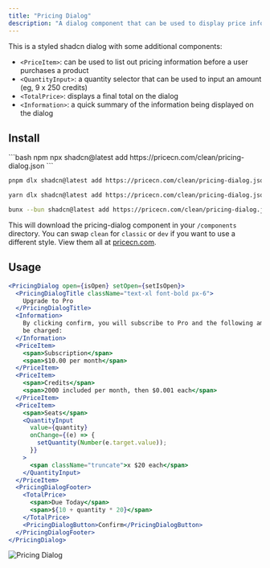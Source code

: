 ```yaml
---
title: "Pricing Dialog"
description: "A dialog component that can be used to display price information, or act as a paywall"
---
```


This is a styled shadcn dialog with some additional components:

- `<PriceItem>`: can be used to list out pricing information before a user purchases a product
- `<QuantityInput>`: a quantity selector that can be used to input an amount (eg, 9 x 250 credits)
- `<TotalPrice>`: displays a final total on the dialog
- `<Information>`: a quick summary of the information being displayed on the dialog

## Install

<CodeGroup>
```bash npm
npx shadcn@latest add https://pricecn.com/clean/pricing-dialog.json
```

```bash pnpm
pnpm dlx shadcn@latest add https://pricecn.com/clean/pricing-dialog.json
```

```bash yarn
yarn dlx shadcn@latest add https://pricecn.com/clean/pricing-dialog.json
```

```bash bun
bunx --bun shadcn@latest add https://pricecn.com/clean/pricing-dialog.json
```

</CodeGroup>

This will download the pricing-dialog component in your `/components` directory. You can swap `clean` for `classic` or `dev` if you want to use a different style. View them all at [pricecn.com](https://pricecn.com).

## Usage

```jsx [expandable]
<PricingDialog open={isOpen} setOpen={setIsOpen}>
  <PricingDialogTitle className="text-xl font-bold px-6">
    Upgrade to Pro
  </PricingDialogTitle>
  <Information>
    By clicking confirm, you will subscribe to Pro and the following amount will
    be charged:
  </Information>
  <PriceItem>
    <span>Subscription</span>
    <span>$10.00 per month</span>
  </PriceItem>
  <PriceItem>
    <span>Credits</span>
    <span>2000 included per month, then $0.001 each</span>
  </PriceItem>
  <PriceItem>
    <span>Seats</span>
    <QuantityInput
      value={quantity}
      onChange={(e) => {
        setQuantity(Number(e.target.value));
      }}
    >
      <span className="truncate">x $20 each</span>
    </QuantityInput>
  </PriceItem>
  <PricingDialogFooter>
    <TotalPrice>
      <span>Due Today</span>
      <span>${10 + quantity * 20}</span>
    </TotalPrice>
    <PricingDialogButton>Confirm</PricingDialogButton>
  </PricingDialogFooter>
</PricingDialog>
```

<img src="/images/pricing-dialog.png" alt="Pricing Dialog" />
